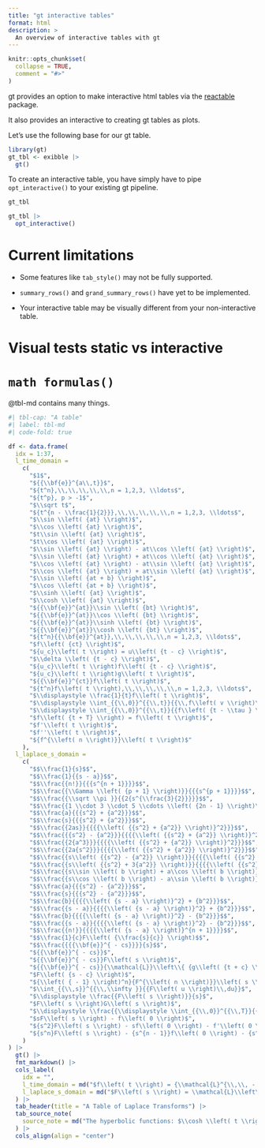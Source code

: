 ```yaml
---
title: "gt interactive tables"
format: html
description: >
  An overview of interactive tables with gt
---
```


```r
knitr::opts_chunk$set(
  collapse = TRUE,
  comment = "#>"
)
```

gt provides an option to make interactive html tables via the [reactable](https://glin.github.io/reactable/index.html) package.

It also provides an interactive to creating gt tables as plots.

Let's use the following base for our gt table.

```r
library(gt)
gt_tbl <- exibble |>
  gt()
```

To create an interactive table, you have simply have to pipe `opt_interactive()` to your existing gt pipeline.

```r
gt_tbl
```

```r
gt_tbl |>
  opt_interactive()
```



# Current limitations

* Some features like `tab_style()` may not be fully supported. 

* `summary_rows()` and `grand_summary_rows()` have yet to be implemented.

* Your interactive table may be visually different from your non-interactive table.


# Visual tests static vs interactive

# `math formulas()`

@tbl-md contains many things.

```r
#| tbl-cap: "A table"
#| label: tbl-md
#| code-fold: true

df <- data.frame(
  idx = 1:37,
  l_time_domain = 
    c(
      "$1$",
      "${{\\bf{e}}^{a\\,t}}$",
      "${t^n},\\,\\,\\,\\,\\,n = 1,2,3, \\ldots$",
      "${t^p}, p > -1$",
      "$\\sqrt t$",
      "${t^{n - \\frac{1}{2}}},\\,\\,\\,\\,\\,n = 1,2,3, \\ldots$",
      "$\\sin \\left( {at} \\right)$",
      "$\\cos \\left( {at} \\right)$",
      "$t\\sin \\left( {at} \\right)$",
      "$t\\cos \\left( {at} \\right)$",
      "$\\sin \\left( {at} \\right) - at\\cos \\left( {at} \\right)$",
      "$\\sin \\left( {at} \\right) + at\\cos \\left( {at} \\right)$",
      "$\\cos \\left( {at} \\right) - at\\sin \\left( {at} \\right)$",
      "$\\cos \\left( {at} \\right) + at\\sin \\left( {at} \\right)$",
      "$\\sin \\left( {at + b} \\right)$",
      "$\\cos \\left( {at + b} \\right)$",
      "$\\sinh \\left( {at} \\right)$",
      "$\\cosh \\left( {at} \\right)$",
      "${{\\bf{e}}^{at}}\\sin \\left( {bt} \\right)$",
      "${{\\bf{e}}^{at}}\\cos \\left( {bt} \\right)$",
      "${{\\bf{e}}^{at}}\\sinh \\left( {bt} \\right)$",
      "${{\\bf{e}}^{at}}\\cosh \\left( {bt} \\right)$",
      "${t^n}{{\\bf{e}}^{at}},\\,\\,\\,\\,\\,n = 1,2,3, \\ldots$",
      "$f\\left( {ct} \\right)$",
      "${u_c}\\left( t \\right) = u\\left( {t - c} \\right)$",
      "$\\delta \\left( {t - c} \\right)$",
      "${u_c}\\left( t \\right)f\\left( {t - c} \\right)$",
      "${u_c}\\left( t \\right)g\\left( t \\right)$",
      "${{\\bf{e}}^{ct}}f\\left( t \\right)$",
      "${t^n}f\\left( t \\right),\\,\\,\\,\\,\\,n = 1,2,3, \\ldots$",
      "$\\displaystyle \\frac{1}{t}f\\left( t \\right)$",
      "$\\displaystyle \\int_{{\\,0}}^{{\\,t}}{{\\,f\\left( v \\right)\\,dv}}$",
      "$\\displaystyle \\int_{{\\,0}}^{{\\,t}}{{f\\left( {t - \\tau } \\right)g\\left( \\tau  \\right)\\,d\\tau }}$",
      "$f\\left( {t + T} \\right) = f\\left( t \\right)$",
      "$f'\\left( t \\right)$",
      "$f''\\left( t \\right)$",
      "${f^{\\left( n \\right)}}\\left( t \\right)$"
    ),
  l_laplace_s_domain =
    c(
      "$$\\frac{1}{s}$$",
      "$$\\frac{1}{{s - a}}$$",
      "$$\\frac{{n!}}{{{s^{n + 1}}}}$$",
      "$$\\frac{{\\Gamma \\left( {p + 1} \\right)}}{{{s^{p + 1}}}}$$",
      "$$\\frac{{\\sqrt \\pi }}{{2{s^{\\frac{3}{2}}}}}$$",
      "$$\\frac{{1 \\cdot 3 \\cdot 5 \\cdots \\left( {2n - 1} \\right)\\sqrt \\pi }}{{{2^n}{s^{n + \\frac{1}{2}}}}}$$",
      "$$\\frac{a}{{{s^2} + {a^2}}}$$",
      "$$\\frac{s}{{{s^2} + {a^2}}}$$",
      "$$\\frac{{2as}}{{{{\\left( {{s^2} + {a^2}} \\right)}^2}}}$$",
      "$$\\frac{{{s^2} - {a^2}}}{{{{\\left( {{s^2} + {a^2}} \\right)}^2}}}$$",
      "$$\\frac{{2{a^3}}}{{{{\\left( {{s^2} + {a^2}} \\right)}^2}}}$$",
      "$$\\frac{{2a{s^2}}}{{{{\\left( {{s^2} + {a^2}} \\right)}^2}}}$$",
      "$$\\frac{{s\\left( {{s^2} - {a^2}} \\right)}}{{{{\\left( {{s^2} + {a^2}} \\right)}^2}}}$$",
      "$$\\frac{{s\\left( {{s^2} + 3{a^2}} \\right)}}{{{{\\left( {{s^2} + {a^2}} \\right)}^2}}}$$",
      "$$\\frac{{s\\sin \\left( b \\right) + a\\cos \\left( b \\right)}}{{{s^2} + {a^2}}}$$",
      "$$\\frac{{s\\cos \\left( b \\right) - a\\sin \\left( b \\right)}}{{{s^2} + {a^2}}}$$",
      "$$\\frac{a}{{{s^2} - {a^2}}}$$",
      "$$\\frac{s}{{{s^2} - {a^2}}}$$",
      "$$\\frac{b}{{{{\\left( {s - a} \\right)}^2} + {b^2}}}$$",
      "$$\\frac{{s - a}}{{{{\\left( {s - a} \\right)}^2} + {b^2}}}$$",
      "$$\\frac{b}{{{{\\left( {s - a} \\right)}^2} - {b^2}}}$$",
      "$$\\frac{{s - a}}{{{{\\left( {s - a} \\right)}^2} - {b^2}}}$$",
      "$$\\frac{{n!}}{{{{\\left( {s - a} \\right)}^{n + 1}}}}$$",
      "$$\\frac{1}{c}F\\left( {\\frac{s}{c}} \\right)$$",
      "$$\\frac{{{{\\bf{e}}^{ - cs}}}}{s}$$",
      "${{\\bf{e}}^{ - cs}}$",
      "${{\\bf{e}}^{ - cs}}F\\left( s \\right)$",
      "${{\\bf{e}}^{ - cs}}{\\mathcal{L}}\\left\\{ {g\\left( {t + c} \\right)} \\right\\}$",
      "$F\\left( {s - c} \\right)$",
      "${\\left( { - 1} \\right)^n}{F^{\\left( n \\right)}}\\left( s \\right)$",
      "$\\int_{{\\,s}}^{{\\,\\infty }}{{F\\left( u \\right)\\,du}}$",
      "$\\displaystyle \\frac{{F\\left( s \\right)}}{s}$",
      "$F\\left( s \\right)G\\left( s \\right)$",
      "$\\displaystyle \\frac{{\\displaystyle \\int_{{\\,0}}^{{\\,T}}{{{{\\bf{e}}^{ - st}}f\\left( t \\right)\\,dt}}}}{{1 - {{\\bf{e}}^{ - sT}}}}$",
      "$sF\\left( s \\right) - f\\left( 0 \\right)$",
      "${s^2}F\\left( s \\right) - sf\\left( 0 \\right) - f'\\left( 0 \\right)$",
      "${s^n}F\\left( s \\right) - {s^{n - 1}}f\\left( 0 \\right) - {s^{n - 2}}f'\\left( 0 \\right) \\cdots - s{f^{\\left( {n - 2} \\right)}}\\left( 0 \\right) - {f^{\\left( {n - 1} \\right)}}\\left( 0 \\right)$"
    )
) |>
  gt() |>
  fmt_markdown() |>
  cols_label(
    idx = "",
    l_time_domain = md("$f\\left( t \\right) = {\\mathcal{L}^{\\,\\, - 1}}\\left\\{ {F\\left( s \\right)} \\right\\}$"),
    l_laplace_s_domain = md("$F\\left( s \\right) = \\mathcal{L}\\left\\{ {f\\left( t \\right)} \\right\\}$")
  ) |>
  tab_header(title = "A Table of Laplace Transforms") |>
  tab_source_note(
    source_note = md("The hyperbolic functions: $\\cosh \\left( t \\right) = \\frac{{{{\\bf{e}}^t} + {{\\bf{e}}^{ - t}}}}{2}$ , $\\sinh \\left( t \\right) = \\frac{{{{\\bf{e}}^t} - {{\\bf{e}}^{ - t}}}}{2}$")
  ) |>
  cols_align(align = "center")

```
